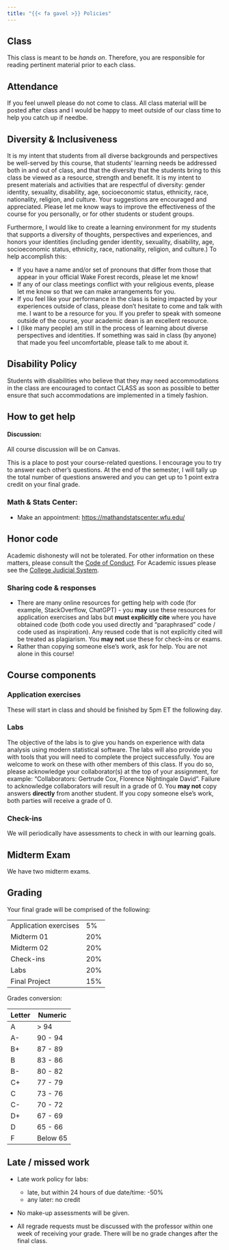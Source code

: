 ```yaml
---
title: "{{< fa gavel >}} Policies"
---
```


## Class

This class is meant to be *hands on*.
Therefore, you are responsible for reading pertinent material prior to each class.

## Attendance

If you feel unwell please do not come to class. All class material will be posted after class and I would be happy to meet outside of our class time to help you catch up if needbe. 

## Diversity & Inclusiveness

It is my intent that students from all diverse backgrounds and perspectives be well-served by this course, that students' learning needs be addressed both in and out of class, and that the diversity that the students bring to this class be viewed as a resource, strength and benefit.
It is my intent to present materials and activities that are respectful of diversity: gender identity, sexuality, disability, age, socioeconomic status, ethnicity, race, nationality, religion, and culture.
Your suggestions are encouraged and appreciated.
Please let me know ways to improve the effectiveness of the course for you personally, or for other students or student groups.

Furthermore, I would like to create a learning environment for my students that supports a diversity of thoughts, perspectives and experiences, and honors your identities (including gender identity, sexuality, disability, age, socioeconomic status, ethnicity, race, nationality, religion, and culture.) To help accomplish this:

-   If you have a name and/or set of pronouns that differ from those that appear in your official Wake Forest records, please let me know!
-   If any of our class meetings conflict with your religious events, please let me know so that we can make arrangements for you.
-   If you feel like your performance in the class is being impacted by your experiences outside of class, please don't hesitate to come and talk with me. I want to be a resource for you. If you prefer to speak with someone outside of the course, your academic dean is an excellent resource.
-   I (like many people) am still in the process of learning about diverse perspectives and identities. If something was said in class (by anyone) that made you feel uncomfortable, please talk to me about it.

## Disability Policy

Students with disabilities who believe that they may need accommodations in the class are encouraged to contact CLASS as soon as possible to better ensure that such accommodations are implemented in a timely fashion.

## How to get help

#### Discussion:

All course discussion will be on Canvas.

This is a place to post your course-related questions. I encourage you to try to answer each other's questions. At the end of the semester, I will tally up the total number of questions answered and you can get up to 1 point extra credit on your final grade. 

### Math & Stats Center:

-   Make an appointment: <https://mathandstatscenter.wfu.edu/>

## Honor code

Academic dishonesty will not be tolerated.
For other information on these matters, please consult the [Code of Conduct](https://studentconduct.wfu.edu/undergraduate-student-handbook/).
For Academic issues please see the [College Judicial System](https://studentconduct.wfu.edu/the-judicial-council/).

### Sharing code & responses

-   There are many online resources for getting help with code (for example, StackOverflow, ChatGPT) - you **may** use these resources for application exercises and labs but **must explicitly cite** where you have obtained code (both code you used directly and "paraphrased" code / code used as inspiration). Any reused code that is not explicitly cited will be treated as plagiarism. You **may not** use these for check-ins or exams.
-   Rather than copying someone else's work, ask for help. You are not alone in this course!

## Course components

### Application exercises

These will start in class and should be finished by 5pm ET the following day.

### Labs

The objective of the labs is to give you hands on experience with data analysis using modern statistical software. The labs will also provide you with tools that you will need to complete the project successfully. You are welcome to work on these with other members of this class. If you do so, please acknowledge your collaborator(s) at the top of your assignment, for example: "Collaborators: Gertrude Cox, Florence Nightingale David". Failure to acknowledge collaborators will result in a grade of 0. You **may not** copy answers **directly** from another student. If you copy someone else's work, both parties will receive a grade of 0.

### Check-ins

We will periodically have assessments to check in with our learning goals.

## Midterm Exam

We have two midterm exams.

## Grading

Your final grade will be comprised of the following:

 | |
|----------------------|----------------|
Application exercises | 5%  
Midterm 01 | 20%
Midterm 02 | 20%
Check-ins | 20%  
Labs | 20%
Final Project | 15%

Grades conversion:


| Letter | Numeric  |
|--------|----------|
| A      | >  94    |
| A-     | 90 - 94  |
| B+     | 87 - 89  |
| B      | 83 - 86  |
| B-     | 80 - 82  |
| C+     | 77 - 79  |
| C      | 73 - 76  |
| C-     | 70 - 72  |
| D+     | 67 - 69  |
| D      | 65 - 66  |
| F      | Below 65 |

## Late / missed work

-   Late work policy for labs:

    -   late, but within 24 hours of due date/time: -50%
    -   any later: no credit

-   No make-up assessments will be given.

-   All regrade requests must be discussed with the professor within one week of receiving your grade.
    There will be no grade changes after the final class. 